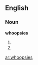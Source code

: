 ==English==

===Noun===
'''whoopsies'''

# {{plural of|[[whoopsie]]}}
# {{plural of|[[whoopsy]]}}

[[ar:whoopsies]]